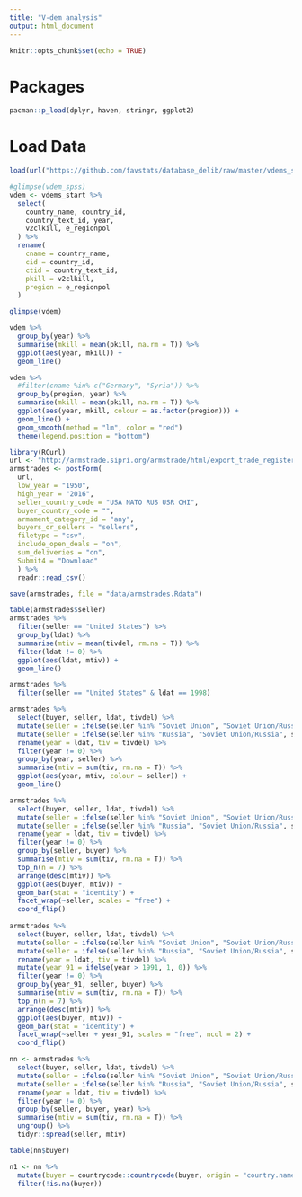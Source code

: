 ```yaml
---
title: "V-dem analysis"
output: html_document
---
```


```r
knitr::opts_chunk$set(echo = TRUE)
```

# Packages
```r
pacman::p_load(dplyr, haven, stringr, ggplot2)
```

# Load Data

```r
load(url("https://github.com/favstats/database_delib/raw/master/vdems_start.Rdata"))

#glimpse(vdem_spss)
vdem <- vdems_start %>%
  select(
    country_name, country_id, 
    country_text_id, year, 
    v2clkill, e_regionpol
  ) %>%
  rename(
    cname = country_name, 
    cid = country_id, 
    ctid = country_text_id,
    pkill = v2clkill,
    pregion = e_regionpol
  )

glimpse(vdem)

vdem %>%
  group_by(year) %>%
  summarise(mkill = mean(pkill, na.rm = T)) %>%
  ggplot(aes(year, mkill)) +
  geom_line()

vdem %>%
  #filter(cname %in% c("Germany", "Syria")) %>%
  group_by(pregion, year) %>%
  summarise(mkill = mean(pkill, na.rm = T)) %>%
  ggplot(aes(year, mkill, colour = as.factor(pregion))) +
  geom_line() +
  geom_smooth(method = "lm", color = "red")
  theme(legend.position = "bottom")
```

```r
library(RCurl)
url <- "http://armstrade.sipri.org/armstrade/html/export_trade_register.php"
armstrades <- postForm(
  url,
  low_year = "1950",
  high_year = "2016", 
  seller_country_code = "USA NATO RUS USR CHI",
  buyer_country_code = "",
  armament_category_id = "any",
  buyers_or_sellers = "sellers",
  filetype = "csv",
  include_open_deals = "on",
  sum_deliveries = "on",
  Submit4 = "Download"
  ) %>% 
  readr::read_csv()

save(armstrades, file = "data/armstrades.Rdata")
```


```r
table(armstrades$seller)
armstrades %>%
  filter(seller == "United States") %>%
  group_by(ldat) %>%
  summarise(mtiv = mean(tivdel, rm.na = T)) %>%
  filter(ldat != 0) %>%
  ggplot(aes(ldat, mtiv)) +
  geom_line()

armstrades %>%
  filter(seller == "United States" & ldat == 1998) 

armstrades %>%
  select(buyer, seller, ldat, tivdel) %>%
  mutate(seller = ifelse(seller %in% "Soviet Union", "Soviet Union/Russia", seller)) %>%
  mutate(seller = ifelse(seller %in% "Russia", "Soviet Union/Russia", seller)) %>%
  rename(year = ldat, tiv = tivdel) %>%
  filter(year != 0) %>%
  group_by(year, seller) %>%
  summarise(mtiv = sum(tiv, rm.na = T)) %>%
  ggplot(aes(year, mtiv, colour = seller)) +
  geom_line() 

armstrades %>%
  select(buyer, seller, ldat, tivdel) %>%
  mutate(seller = ifelse(seller %in% "Soviet Union", "Soviet Union/Russia", seller)) %>%
  mutate(seller = ifelse(seller %in% "Russia", "Soviet Union/Russia", seller)) %>%
  rename(year = ldat, tiv = tivdel) %>%
  filter(year != 0) %>%
  group_by(seller, buyer) %>%
  summarise(mtiv = sum(tiv, rm.na = T)) %>%
  top_n(n = 7) %>%
  arrange(desc(mtiv)) %>%
  ggplot(aes(buyer, mtiv)) +
  geom_bar(stat = "identity") +
  facet_wrap(~seller, scales = "free") +
  coord_flip()
  
armstrades %>%
  select(buyer, seller, ldat, tivdel) %>%
  mutate(seller = ifelse(seller %in% "Soviet Union", "Soviet Union/Russia", seller)) %>%
  mutate(seller = ifelse(seller %in% "Russia", "Soviet Union/Russia", seller)) %>%
  rename(year = ldat, tiv = tivdel) %>%
  mutate(year_91 = ifelse(year > 1991, 1, 0)) %>%
  filter(year != 0) %>%
  group_by(year_91, seller, buyer) %>%
  summarise(mtiv = sum(tiv, rm.na = T)) %>%
  top_n(n = 7) %>%
  arrange(desc(mtiv)) %>%
  ggplot(aes(buyer, mtiv)) +
  geom_bar(stat = "identity") +
  facet_wrap(~seller + year_91, scales = "free", ncol = 2) +
  coord_flip()
```

```r
nn <- armstrades %>%
  select(buyer, seller, ldat, tivdel) %>%
  mutate(seller = ifelse(seller %in% "Soviet Union", "Soviet Union/Russia", seller)) %>%
  mutate(seller = ifelse(seller %in% "Russia", "Soviet Union/Russia", seller)) %>%
  rename(year = ldat, tiv = tivdel) %>%
  filter(year != 0) %>%
  group_by(seller, buyer, year) %>%
  summarise(mtiv = sum(tiv, rm.na = T)) %>%
  ungroup() %>%
  tidyr::spread(seller, mtiv)

table(nn$buyer)

n1 <- nn %>%
  mutate(buyer = countrycode::countrycode(buyer, origin = "country.name", destination = "country.name")) %>%
  filter(!is.na(buyer))
```




